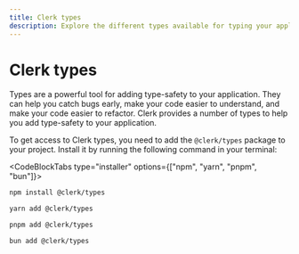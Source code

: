 ```yaml
---
title: Clerk types
description: Explore the different types available for typing your application.
---
```


# Clerk types

Types are a powerful tool for adding type-safety to your application. They can help you catch bugs early, make your code easier to understand, and make your code easier to refactor. Clerk provides a number of types to help you add type-safety to your application.

To get access to Clerk types, you need to add the `@clerk/types` package to your project. Install it by running the following command in your terminal:

<CodeBlockTabs type="installer" options={["npm", "yarn", "pnpm", "bun"]}>
```bash filename="terminal"
npm install @clerk/types
```

```bash filename="terminal"
yarn add @clerk/types
```

```bash filename="terminal"
pnpm add @clerk/types
```

```bash filename="terminal"
bun add @clerk/types
```

</CodeBlockTabs>